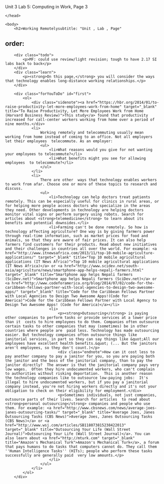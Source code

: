 Unit 3 Lab 5: Computing in Work, Page 3</title>
	</head>

	<body>
    	<h2>Working Remotelysubtitle: "Unit , Lab , Page"
order:
---
        <div class="todo">
            <p>MF: could use review/light revision; tough to have 2.17 SI labs back to back</p>
        </div>
        <div class="learn">
            <p><strong>On this page,</strong> you will consider the ways that technology enables long-distance working relationships.</p>
        </div>
        
        <div class="forYouToDo" id="first">
        	<ol>
            	<div class="sidenote"><a href="https://hbr.org/2014/01/to-raise-productivity-let-more-employees-work-from-home" target="_blank" title="To Raise Productivity, Let More Employees Work from Home (Harvard Business Review)">This study</a> found that productivity increased for call-center workers working from home over a period of nine months.</div>
            	<li>
                    Working remotely and telecommuting usually mean working from home instead of coming to an office. Not all employers let their employees  telecommute. As an employer:
                    <ul>
                        <li>What reasons would you give for not wanting your employees to telecommute?</li>
                        <li>What benefits might you see for allowing employees  to telecommute?</li>
                    </ul>
                </li>
                <li>
                    There are other  ways that technology enables workers to work from afar. Choose one or more of these topics to research and discuss.
                    <ul>
                        <li>Technology can help doctors treat patients remotely. This can be especially useful for clinics in rural areas, or for helping more people access doctors who specialize in the areas they need. Other developments in technology are helping doctors monitor vital signs or perform surgery using robots. Search for articles about <strong>telemedicine</strong> to learn about its benefits and potential downsides.</li>
                        <li>Farming can't be done remotely. So how is technology affecting agriculture? One way is by giving farmers power through real-time information, such as market prices for food and animals, so that they are aware of fair prices. It can also help farmers find customers for their products. Read about new initiatives and their challenges in countries all over the world. For example: <a href="http://www.itnewsafrica.com/2013/11/top-10-mobile-agriculture-applications/" target="_blank" title="Top 10 mobile agricultural applications (IT News Africa)">Top 10 mobile agricultural applications (IT News Africa)</a> or <a href="http://www.scidev.net/south-asia/agriculture/news/smartphone-app-helps-nepali-farmers.html" target="_blank" title="Smartphone app helps Nepali farmers (SciDev.net)">Smartphone app helps Nepali farmers (SciDev.net)</a> or <a href="http://www.codeforamerica.org/blog/2014/07/02/code-for-the-caribbean-fellows-partner-with-local-agencies-to-design-two-awesome-apps/" target="_blank" title="Code for the Caribbean Fellows Partner with Local Agencies to Design Two Awesome Apps!(Code for America)">Code for the Caribbean Fellows Partner with Local Agency to Design Two Awesome Apps! (Code for America)</a></li>
                        <li>
                            <p><strong>Outsourcing</strong> is paying other companies to perform tasks or provide services at a lower price than it  costs to hire employees to do them. Companies often outsource certain tasks to other companies that may (sometimes) be in other countries where people are  paid less. Technology has made outsourcing easier. But technology companies often outsource things like janitorial services, in part so they can say things like &quot;All our employees have excellent health benefits.&quot; (... But the janitors aren't employees, so they don't count.)</p>
                            <div class="endnote">How can it cost less to pay another company to pay a janitor for you, so you are paying both the janitor and the boss of the janitorial company, than to pay the janitor directly?  The answer is that the janitorial company pays very low wages.  Often they hire undocumented workers, who can't complain to authorities without risking deportation.  This is another reason the technology companies like to outsource low-paying jobs:  It's illegal to hire undocumented workers, but if you pay a janitorial company instead, you're not hiring workers directly and it's not your obligation to check on their eligibility for employment.</div>
                            <p>Sometimes individuals, not just companies,  outsource parts of their lives. Search for articles  to read about <strong>personal outsourcing</strong> companies and people who use them. For example: <a href="http://www.cbsnews.com/news/average-joes-janes-outsourcing-tasks/" target="_blank" title="Average Joes, Janes Outsourcing Tasks (CBS News)">Average Joes, Janes Outsourcing Tasks (CBS News)</a> or <a href="http://www.wsj.com/articles/SB118073815238422013" target="_blank" title="Outsourcing Your Life (Wall Street Journal)">Outsourcing Your Life (Wall Street Journal)</a>. You can also learn about <a href="http://mturk.com" target="_blank" title="Amazon's Mechanical Turk">Amazon's Mechanical Turk</a>, a forum that pays humans to do tasks that computers cannot do. They call them ''Human Intelligence Tasks'' (HITs); people who perform these tasks successfully are generally paid  very low amounts.</p>
                        </li>
                    </ul>
                </li>
            </ol>
        </div>
        
        

